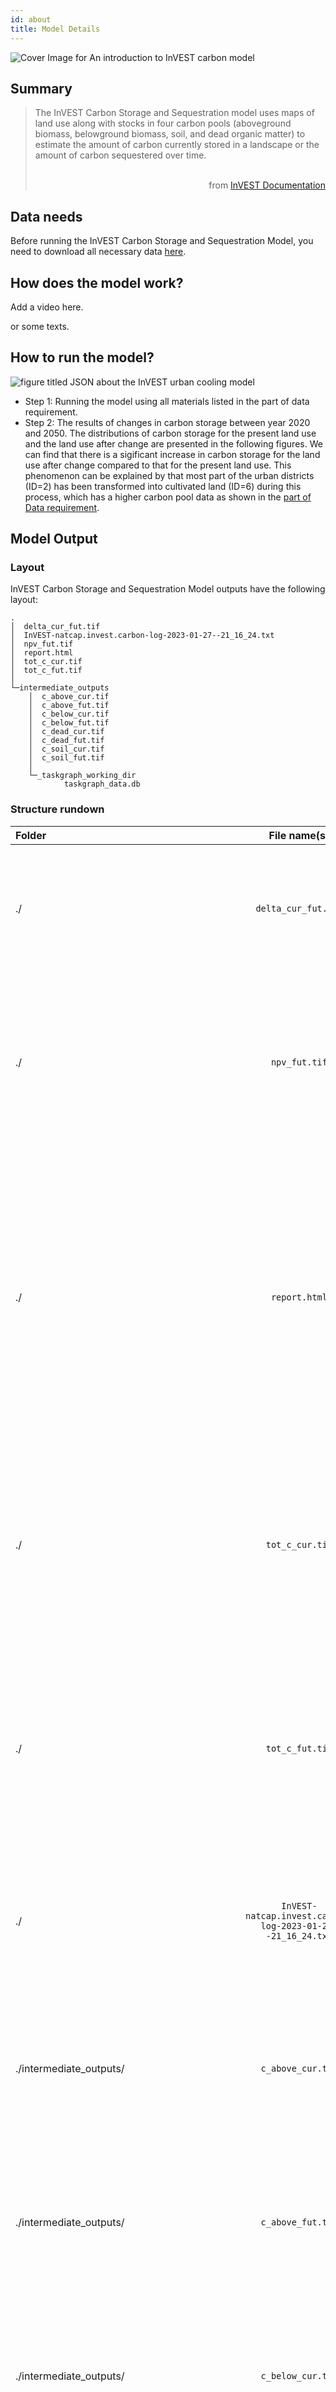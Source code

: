 ```yaml
---
id: about
title: Model Details
---
```


![Cover Image for `An introduction to InVEST carbon model`](../../static/img/banner-image-invest-carbon.png)

## Summary

> The InVEST Carbon Storage and Sequestration model uses maps of land use along with stocks in four carbon pools (aboveground biomass, belowground biomass, soil, and dead organic matter) to estimate the amount of carbon currently stored in a landscape or the amount of carbon sequestered over time. <br /> <br /> <p align="right">from [InVEST Documentation](https://invest-userguide.readthedocs.io/en/latest/carbonstorage.html)</p>

## Data needs

Before running the InVEST Carbon Storage and Sequestration Model, you need to download all necessary data [here](https://xiaoganghe.github.io/InVEST-Cities-in-Nature/docs/Carbon-Storage-and-Sequestration/about).

## How does the model work?
Add a video here.

or some texts.

## How to run the model?

![figure titled `JSON about the InVEST urban cooling model`](../../static/img/CSS-JSON.png)  

- Step 1: Running the model using all materials listed in the part of data requirement.  
- Step 2: The results of changes in carbon storage between year 2020 and 2050. The distributions of carbon storage for the present land use and the land use after change are presented in the following figures. We can find that there is a sigificant increase in carbon storage for the land use after change compared to that for the present land use. This phenomenon can be explained by that most part of the urban districts (ID=2) has been transformed into cultivated land (ID=6) during this process, which has a higher carbon pool data as shown in the [part of Data requirement](https://xiaoganghe.github.io/InVEST-Cities-in-Nature/docs/Carbon-Storage-and-Sequestration/about). 

## Model Output

### Layout
InVEST Carbon Storage and Sequestration Model outputs have the following layout:

```
.
│  delta_cur_fut.tif
│  InVEST-natcap.invest.carbon-log-2023-01-27--21_16_24.txt
│  npv_fut.tif
│  report.html
│  tot_c_cur.tif
│  tot_c_fut.tif
│
└─intermediate_outputs
    │  c_above_cur.tif
    │  c_above_fut.tif
    │  c_below_cur.tif
    │  c_below_fut.tif
    │  c_dead_cur.tif
    │  c_dead_fut.tif
    │  c_soil_cur.tif
    │  c_soil_fut.tif
    │
    └─_taskgraph_working_dir
            taskgraph_data.db
```  

### Structure rundown
| Folder                                        | File name(s)                                | Explanation                               |
| :-------------------------------------------- | :------------------------------------------:| :---------------------------------------- |
| ./                                            | `delta_cur_fut.tif`                         | Rasters showing the difference in carbon stored between the future landscape and the current landscape |                                           |
| ./                                            | `npv_fut.tif`                               | Rasters showing the economic value of carbon sequestered between the current and the future landscape dates. The units are in currency per pixel | 
| ./                                            | `report.html`                               | This file presents a summary of all data computed by the model. It also includes descriptions of all other output files produced by the model, so it is a good place to begin exploring and understanding model results. Because this is an HTML file, it can be opened with any web browser |
| ./                                            | `tot_c_cur.tif`                             | Rasters showing the amount of carbon stored in each pixel for the current scenarios. It is a sum of all of the carbon pools provided by the biophysical table. Units are metric tons per pixel |
| ./                                            | `tot_c_fut.tif`                             | Rasters showing the amount of carbon stored in each pixel for the future scenarios. It is a sum of all of the carbon pools provided by the biophysical table. Units are metric tons per pixel |
| ./                                            | `InVEST-natcap.invest.carbon-log-2023-01-27--21_16_24.txt`| The file lists the parameter values and output messages for that run and will be named according to the service, the date and time|
| ./intermediate_outputs/                       |  `c_above_cur.tif`                          | Raster of aboveground carbon values, mapped from the Carbon Pools table to the current landscape. Units are metric tons per pixel|  
| ./intermediate_outputs/                       |  `c_above_fut.tif`                          | Raster of aboveground carbon values, mapped from the Carbon Pools table to the future landscape. Units are metric tons per pixel|  
| ./intermediate_outputs/                       |  `c_below_cur.tif`                          | Raster of belowground carbon values, mapped from the Carbon Pools table to the current landscape. Units are metric tons per pixel|  
| ./intermediate_outputs/                       |  `c_below_fut.tif`                          | Raster of belowground carbon values, mapped from the Carbon Pools table to the future landscape. Units are metric tons per pixel|  
| ./intermediate_outputs/                       |  `c_dead_cur.tif`                           | Raster of dead carbon values, mapped from the Carbon Pools table to the current landscape. Units are metric tons per pixel|  
| ./intermediate_outputs/                       |  `c_dead_fut.tif`                           | Raster of dead carbon values, mapped from the Carbon Pools table to the future landscape. Units are metric tons per pixel|  
| ./intermediate_outputs/                       |  `c_soil_cur.tif`                           | Raster of soil carbon values, mapped from the Carbon Pools table to the current landscape. Units are metric tons per pixel|  
| ./intermediate_outputs/                       |  `c_soil_fut.tif`                           | Raster of soil carbon values, mapped from the Carbon Pools table to the future landscape. Units are metric tons per pixel|  
| ./intermediate_outputs/_taskgraph_working_dir |  `taskgraph_data.db`                        |     |  
 
:::note
More detailed descriptions about the outputs of the InVEST Carbon Storage and Sequestration Model also can refer to this [link](https://storage.googleapis.com/releases.naturalcapitalproject.org/invest-userguide/latest/carbonstorage.html#data-needs).
:::

### Results visualization

| <!-- -->                                                           | <!-- -->            |            
| :----------------------------------------------------------------: | :-----------------: |
| Distribution of carbon storage when year 2020                      |<img src={require("@site/static/img/css-current-carbon.png").default} width="80%"/> |
| Distribution of carbon storage when year 2050                      |<img src={require("@site/static/img/css-future-carbon.png").default} width="80%"/> |
| Changes in carbon storage between year 2020 and 2050               |<img src={require("@site/static/img/css-changes-carbon.png").default} width="80%"/> |
| Changes in the value of carbon storage between year 2020 and 2050  |<img src={require("@site/static/img/css-changes-values-carbon.png").default} width="80%"/> |


## Model Applications 
- Babbar D, Areendran G, Sahana M, Sarma K, Raj K, Sivadas A. [Assessment and prediction of carbon sequestration using Markov chain and InVEST model in Sariska Tiger Reserve, India](https://doi.org/10.1016/j.jclepro.2020.123333). Journal of Cleaner Production. 2021 Jan 1;278:123333.     
- Pechanec V, Purkyt J, Benc A, Nwaogu C, Štěrbová L, Cudlín P. [Modelling of the carbon sequestration and its prediction under climate change](https://doi.org/10.1016/j.ecoinf.2017.08.006). Ecological Informatics. 2018 Sep 1;47:50-4. 
- Zhao M, He Z, Du J, Chen L, Lin P, Fang S. [Assessing the effects of ecological engineering on carbon storage by linking the CA-Markov and InVEST models]( https://doi.org/10.1016/j.ecolind.2018.10.052). Ecological indicators. 2019 Mar 1;98:29-38.
